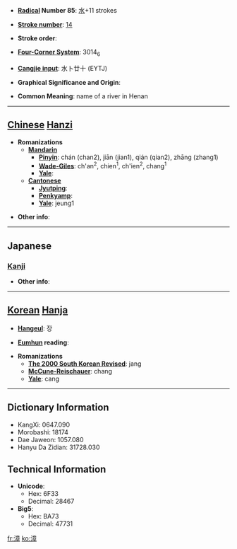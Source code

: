 * '''[[Wiktionary:Chinese radical index| Radical]] Number 85''': [[Wiktionary:Chinese radical index 水|水]]+11 strokes

* '''[[Wiktionary:Chinese total strokes index|Stroke number]]''': [[Wiktionary:Chinese total strokes index 14|14]]

* '''Stroke order''': 

* '''[[Wiktionary:Chinese four corner index|Four-Corner System]]''': 3014<sub>6</sub>

* '''[[Wiktionary:Chinese Cangjie index|Cangjie input]]''': 水卜廿十 (EYTJ)

* '''Graphical Significance and Origin''': 

* '''Common Meaning''': name of a river in Henan

----

== [[Chinese]] [[Hanzi]] ==

* '''Romanizations'''
** '''[[Mandarin]]'''
*** '''[[Pinyin]]''': chán (chan2), jiān (jian1), qián (qian2), zhāng (zhang1)
*** '''[[Wade-Giles]]''': ch'an<sup>2</sup>, chien<sup>1</sup>, ch'ien<sup>2</sup>, chang<sup>1</sup>
*** '''[[Yale]]''': 
** '''[[Cantonese]]'''
*** '''[[Jyutping]]''':
*** '''[[Penkyamp]]''': 
*** '''[[Yale]]''': jeung1

* '''Other info''': 

----

==Japanese==
===[[Kanji]]===
{{kanji|on readings=[[しょう]] (shō)
|kun readings=[[ささえる]] (sasaeru)
}}

* '''Other info''':  

----

== [[Korean]] [[Hanja]] ==

* '''[[Hangeul]]''': 장

* '''[[Eumhun]] reading''': 

* '''Romanizations'''
** '''[[The 2000 South Korean Revised Romanization|The 2000 South Korean Revised]]''': jang
** '''[[McCune-Reischauer]]''': chang
** '''[[Yale]]''': cang

----

== Dictionary Information ==

* KangXi: 0647.090
* Morobashi: 18174
* Dae Jaweon: 1057.080
* Hanyu Da Zidian: 31728.030

== Technical Information ==

* '''Unicode''':
** Hex: 6F33
** Decimal: 28467
* '''Big5''':
** Hex: BA73
** Decimal: 47731

[[fr:漳]]
[[ko:漳]]